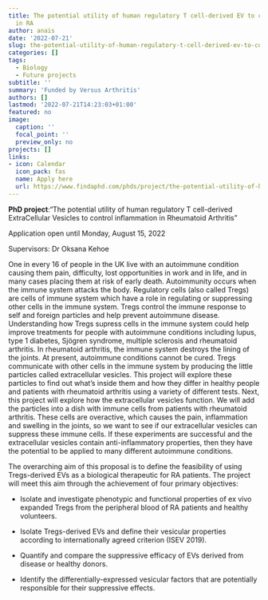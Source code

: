 ```yaml
---
title: The potential utility of human regulatory T cell-derived EV to control inflammation
  in RA
author: anais
date: '2022-07-21'
slug: the-potential-utility-of-human-regulatory-t-cell-derived-ev-to-control-inflammation-in-ra
categories: []
tags:
  - Biology
  - Future projects
subtitle: ''
summary: 'Funded by Versus Arthritis'
authors: []
lastmod: '2022-07-21T14:23:03+01:00'
featured: no
image:
  caption: ''
  focal_point: ''
  preview_only: no
projects: []
links:
- icon: Calendar
  icon_pack: fas
  name: Apply here
  url: https://www.findaphd.com/phds/project/the-potential-utility-of-human-regulatory-t-cell-derived-extracellular-vesicles-to-control-inflammation-in-rheumatoid-arthiritis-versus/?p144670
---
```

**PhD project**:"The potential utility of human regulatory T cell-derived ExtraCellular Vesicles to control inflammation in Rheumatoid Arthritis"

Application open until Monday, August 15, 2022

Supervisors: Dr Oksana Kehoe

One in every 16 of people in the UK live with an autoimmune condition causing them pain, difficulty, lost opportunities in work and in life, and in many cases placing them at risk of early death. Autoimmunity occurs when the immune system attacks the body. Regulatory cells (also called Tregs) are cells of immune system which have a role in regulating or suppressing other cells in the immune system. Tregs control the immune response to self and foreign particles and help prevent autoimmune disease. Understanding how Tregs supress cells in the immune system could help improve treatments for people with autoimmune conditions including lupus, type 1 diabetes, Sjögren syndrome, multiple sclerosis and rheumatoid arthritis. In rheumatoid arthritis, the immune system destroys the lining of the joints. At present, autoimmune conditions cannot be cured. Tregs communicate with other cells in the immune system by producing the little particles called extracellular vesicles. This project will explore these particles to find out what’s inside them and how they differ in healthy people and patients with rheumatoid arthritis using a variety of different tests. Next, this project will explore how the extracellular vesicles function. We will add the particles into a dish with immune cells from patients with rheumatoid arthritis. These cells are overactive, which causes the pain, inflammation and swelling in the joints, so we want to see if our extracellular vesicles can suppress these immune cells. If these experiments are successful and the extracellular vesicles contain anti-inflammatory properties, then they have the potential to be applied to many different autoimmune conditions.  

The overarching aim of this proposal is to define the feasibility of using Tregs-derived EVs as a biological therapeutic for RA patients. The project will meet this aim through the achievement of four primary objectives:

 - Isolate and investigate phenotypic and functional properties of ex vivo expanded Tregs from the peripheral blood of RA patients and healthy volunteers.

 - Isolate Tregs-derived EVs and define their vesicular properties according to internationally agreed criterion (ISEV 2019).

 - Quantify and compare the suppressive efficacy of EVs derived from disease or healthy donors.

 - Identify the differentially-expressed vesicular factors that are potentially responsible for their suppressive effects.
